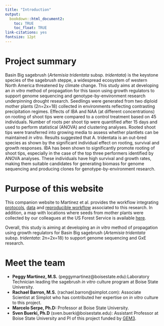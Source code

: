 ```yaml
---
title: "Introduction"
output:
  bookdown::html_document2: 
    toc: TRUE
    toc_float: TRUE
link-citations: yes
fontsize: 12pt
---
```


# Project summary

Basin Big sagebrush (*Artemisia tridentata* subsp. *tridentata*) is the keystone species of the sagebrush steppe, a widespread ecosystem of western North America threatened by climate change. This study aims at developing an *in vitro* method of propagation for this taxon using growth regulators to support genome sequencing and genotype-by-environment research underpinning drought research. Seedlings were generated from two diploid mother plants (2n=2x=18) collected in environments reflecting contrasting precipitation regimes. Effects of IBA and NAA (at different concentrations) on rooting of shoot tips were compared to a control treatment based on 45 individuals. Number of roots per shoot tip were quantified after 15 days and used to perform statistical (ANOVA) and clustering analyses. Rooted shoot tips were transferred into growing media to assess whether plantlets can be maintained *in vitro*. Results suggested that A. tridentata is an out-bred species as shown by the significant individual effect on rooting, survival and growth responses. IBA has been shown to significantly promote rooting of shoot tips, especially in the case of the top three performers identified by ANOVA analyses. These individuals have high survival and growth rates, making them suitable candidates for generating biomass for genome sequencing and producing clones for genotype-by-environment research.

# Purpose of this website

This companion website to Martinez et al. provides the workflow integrating [protocols](protocols.html), [data](https://github.com/svenbuerki/Sagebrush_rooting_in_vitro_prop) and [reproducible workflow](Analyses_rooting.html) associated to this research. In addition, a map with locations where seeds from mother plants were collected by our colleagues at the US Forest Service is available [here](location_pop.html). 

Overall, this study is aiming at developing an *in vitro* method of propagation using growth regulators for Basin Big sagebrush (*Artemisia tridentata* subsp. *tridentata*: 2n=2x=18) to support genome sequencing and GxE research.

# Meet the team

- **Peggy Martinez, M.S.** (peggymartinez@boisestate.edu):Laboratory Technician leading the sagebrush *in vitro*  culture program at Boise State University. 
- **Rachael Barron, M.S.** (rachael.barron@simplot.com): Associate Scientist at Simplot who has contributed her expertise on *in vitro* culture to this project.
- **Marcelo Serpe, Ph.D:** Professor at Boise State University.
- **Sven Buerki, Ph.D** (sven.buerki@boisestate.edu): Assistant Professor at Boise State University and PI of this project funded by [GEM3](funding.html).